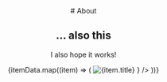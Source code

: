 
<Header />
<Main>
# About

## ... also this

I also hope it works!

<ImageList variant="masonry" cols={3} gap={8}>
  {itemData.map((item) => (
    <ImageListItem key={item.id}>
      <img
        src={`${item.img}?w=248&fit=crop&auto=format`}
        srcSet={`${item.img}?w=248&fit=crop&auto=format&dpr=2 2x`}
        alt={item.title}
        loading="lazy"
      />
      <ImageListItemBar
          title={item.title}
          subtitle={item.author}
          actionIcon={
            <IconButton
              sx={{ color: 'rgba(255, 255, 255, 0.54)' }}
              aria-label={`info about ${item.title}`}
            >
              <i className="mdi mdi-information"></i>
            </IconButton>
            }
          />
    </ImageListItem>
  ))}
</ImageList>
</Main>
<Footer />